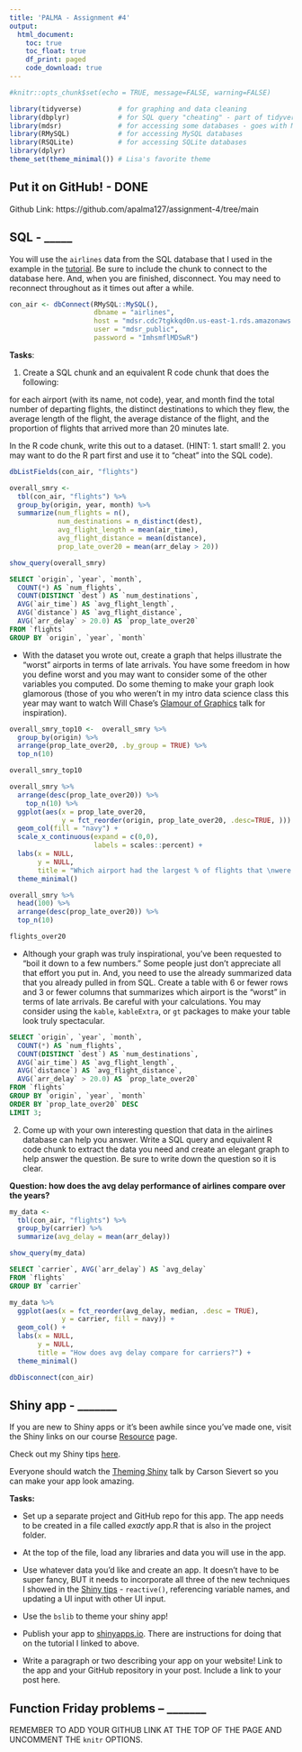 ```yaml
---
title: 'PALMA - Assignment #4'
output: 
  html_document:
    toc: true
    toc_float: true
    df_print: paged
    code_download: true
---
```


```r
#knitr::opts_chunk$set(echo = TRUE, message=FALSE, warning=FALSE)
```

```r
library(tidyverse)         # for graphing and data cleaning
library(dbplyr)            # for SQL query "cheating" - part of tidyverse but needs to be loaded separately
library(mdsr)              # for accessing some databases - goes with Modern Data Science with R textbook
library(RMySQL)            # for accessing MySQL databases
library(RSQLite)           # for accessing SQLite databases
library(dplyr)
theme_set(theme_minimal()) # Lisa's favorite theme
```

## Put it on GitHub! - DONE        

Github Link:  https://github.com/apalma127/assignment-4/tree/main

## SQL - _____

You will use the `airlines` data from the SQL database that I used in the example in the [tutorial](https://advanced-ds-in-r.netlify.app/posts/2021-03-29-sqlinr/). Be sure to include the chunk to connect to the database here. And, when you are finished, disconnect. You may need to reconnect throughout as it times out after a while.

```r
con_air <- dbConnect(RMySQL::MySQL(), 
                     dbname = "airlines", 
                     host = "mdsr.cdc7tgkkqd0n.us-east-1.rds.amazonaws.com", 
                     user = "mdsr_public", 
                     password = "ImhsmflMDSwR")
```



**Tasks**:

1. Create a SQL chunk and an equivalent R code chunk that does the following: 

for each airport (with its name, not code), year, and month 
find the total number of departing flights, 
the distinct destinations to which they flew, 
the average length of the flight, 
the average distance of the flight, 
and the proportion of flights that arrived more than 20 minutes late. 

In the R code chunk, write this out to a dataset. (HINT: 1. start small! 2. you may want to do the R part first and use it to "cheat" into the SQL code).  

```r
dbListFields(con_air, "flights")

```


```r
overall_smry <-
  tbl(con_air, "flights") %>%
  group_by(origin, year, month) %>%
  summarize(num_flights = n(),
            num_destinations = n_distinct(dest),
            avg_flight_length = mean(air_time),
            avg_flight_distance = mean(distance),
            prop_late_over20 = mean(arr_delay > 20))

```


```r
show_query(overall_smry)
```





```sql
SELECT `origin`, `year`, `month`, 
  COUNT(*) AS `num_flights`, 
  COUNT(DISTINCT `dest`) AS `num_destinations`,
  AVG(`air_time`) AS `avg_flight_length`, 
  AVG(`distance`) AS `avg_flight_distance`, 
  AVG(`arr_delay` > 20.0) AS `prop_late_over20`
FROM `flights`
GROUP BY `origin`, `year`, `month`
```


  - With the dataset you wrote out, create a graph that helps illustrate the "worst" airports in terms of late arrivals. You have some freedom in how you define worst and you may want to consider some of the other variables you computed. Do some theming to make your graph look glamorous (those of you who weren't in my intro data science class this year may want to watch Will Chase's [Glamour of Graphics](https://www.youtube.com/watch?v=h5cTacaWE6I) talk for inspiration). 
  
```r
overall_smry_top10 <-  overall_smry %>%
  group_by(origin) %>%
  arrange(prop_late_over20, .by_group = TRUE) %>%
  top_n(10)
```

```r
overall_smry_top10
```

  
```r
overall_smry %>% 
  arrange(desc(prop_late_over20)) %>%
    top_n(10) %>%
  ggplot(aes(x = prop_late_over20,
             y = fct_reorder(origin, prop_late_over20, .desc=TRUE, ))) +
  geom_col(fill = "navy") +
  scale_x_continuous(expand = c(0,0), 
                     labels = scales::percent) +
  labs(x = NULL,
       y = NULL,
       title = "Which airport had the largest % of flights that \nwere more than 20 minutes late from 2010-2017?") +
  theme_minimal()
```
  
```r
overall_smry %>% 
  head(100) %>% 
  arrange(desc(prop_late_over20)) %>%
  top_n(10)
```

```r
flights_over20
```
  
  
  - Although your graph was truly inspirational, you've been requested to "boil it down to a few numbers." Some people just don't appreciate all that effort you put in. And, you need to use the already summarized data that you already pulled in from SQL. Create a table with 6 or fewer rows and 3 or fewer columns that summarizes which airport is the "worst" in terms of late arrivals. Be careful with your calculations. You may consider using the `kable`, `kableExtra`, or `gt` packages to make your table look truly spectacular.
  

```sql
SELECT `origin`, `year`, `month`, 
  COUNT(*) AS `num_flights`, 
  COUNT(DISTINCT `dest`) AS `num_destinations`,
  AVG(`air_time`) AS `avg_flight_length`, 
  AVG(`distance`) AS `avg_flight_distance`, 
  AVG(`arr_delay` > 20.0) AS `prop_late_over20`
FROM `flights`
GROUP BY `origin`, `year`, `month`
ORDER BY `prop_late_over20` DESC
LIMIT 3;
```

  
  
2. Come up with your own interesting question that data in the airlines database can help you answer. Write a SQL query and equivalent R code chunk to extract the data you need and create an elegant graph to help answer the question. Be sure to write down the question so it is clear. 


**Question: how does the avg delay performance of airlines compare over the years?** 

```r
my_data <-
  tbl(con_air, "flights") %>%
  group_by(carrier) %>%
  summarize(avg_delay = mean(arr_delay)) 

```


```r
show_query(my_data)
```


```sql
SELECT `carrier`, AVG(`arr_delay`) AS `avg_delay`
FROM `flights`
GROUP BY `carrier`
```


```r
my_data %>% 
  ggplot(aes(x = fct_reorder(avg_delay, median, .desc = TRUE),
             y = carrier, fill = navy)) +
  geom_col() +
  labs(x = NULL,
       y = NULL,
       title = "How does avg delay compare for carriers?") +
  theme_minimal()
```


```r
dbDisconnect(con_air)
```


## Shiny app - _______

If you are new to Shiny apps or it's been awhile since you've made one, visit the Shiny links on our course [Resource](https://advanced-ds-in-r.netlify.app/resources.html) page. 

Check out my Shiny tips [here](https://github.com/llendway/shiny_tips). 

Everyone should watch the [Theming Shiny](https://youtu.be/b9WWNO4P2nY) talk by Carson Sievert so you can make your app look amazing.

**Tasks:**

* Set up a separate project and GitHub repo for this app. The app needs to be created in a file called *exactly* app.R that is also in the project folder.  

* At the top of the file, load any libraries and data you will use in the app.  
* Use whatever data you'd like and create an app. It doesn't have to be super fancy, BUT it needs to incorporate all three of the new techniques I showed in the [Shiny tips](https://github.com/llendway/shiny_tips) - `reactive()`, referencing variable names, and updating a UI input with other UI input. 
* Use the `bslib` to theme your shiny app!  
* Publish your app to [shinyapps.io](https://www.shinyapps.io/). There are instructions for doing that on the tutorial I linked to above.   
* Write a paragraph or two describing your app on your website! Link to the app and your GitHub repository in your post. Include a link to your post here. 


## Function Friday problems -- _______


REMEMBER TO ADD YOUR GITHUB LINK AT THE TOP OF THE PAGE AND UNCOMMENT THE `knitr` OPTIONS.


